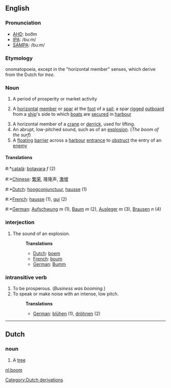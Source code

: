 ==English==

===Pronunciation===
*[[w:AHD|AHD]]: boo͞m
*[[w:IPA|IPA]]: /buːm/
*[[w:SAMPA|SAMPA]]: /bu:m/

===Etymology===
onomatopoeia, except in the "horizontal member" senses, which derive from the Dutch for ''tree''.

=== Noun ===
#A period of prosperity or market activity
#{{nautical}} A [[horizontal]] [[member]] or [[spar]] at the [[foot]] of a [[sail]]; a spar [[rigged]] [[outboard]] from a [[ship]]'s side to which [[boat]]s are [[secured]] in [[harbour]]
#A horizontal member of a [[crane]] or [[derrick]], used for lifting.
#An abrupt, low-pitched sound, such as of an [[explosion]]. (''The boom of the surf'')
#A [[floating]] [[barrier]] across a [[harbour]] [[entrance]] to [[obstruct]] the entry of an [[enemy]]
====Translations====
#:*[[català]]: [[botavara]] ''f'' (2) 
#:*[[Chinese]]: [[繁荣]], 隆隆声, [[激增]]
#:*[[Dutch]]: [[hoogconjunctuur]], [[hausse]] (1)
#:*[[French]]: [[hausse]] (1), [[gui]] (2)
#:*[[German]]: [[Aufschwung]] ''m'' (1), [[Baum]] ''m'' (2), [[Ausleger]] ''m'' (3), [[Brausen]] ''n'' (4)

=== interjection ===
#The sound of an explosion.
#:'''Translations'''
#:*[[Dutch]]: [[boem]]
#:*[[French]]: [[boum]]
#:*[[German]]: [[Bumm]]

=== intransitive verb ===
#To be prosperous.  (''Business was booming.'')
#To speak or make noise with an intense, low pitch. 
#:'''Translations'''
#:*[[German]]: [[blühen]] (1), [[dröhnen]] (2)

----
==Dutch ==
===noun===
#A [[tree]]

[[nl:boom]]
[[Category:Dutch derivations]]
